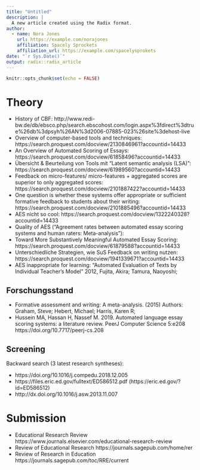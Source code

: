 ```yaml
---
title: "Untitled"
description: |
  A new article created using the Radix format.
author:
  - name: Nora Jones 
    url: https://example.com/norajones
    affiliation: Spacely Sprockets
    affiliation_url: https://example.com/spacelysprokets
date: "`r Sys.Date()`"
output: radix::radix_article
---
```


```r
knitr::opts_chunk$set(echo = FALSE)
```



# Theory

* History of CBF: http://www.redi-bw.de/db/ebsco.php/search.ebscohost.com/login.aspx%3fdirect%3dtrue%26db%3dpsyh%26AN%3d2006-07885-023%26site%3dehost-live
* Overview of computer-based tools and techniques: https://search.proquest.com/docview/2130846961?accountid=14433 
* An Overview of Automated Scoring of Essays: https://search.proquest.com/docview/61858496?accountid=14433
* Übersicht & Beurteilung von Tools mit "Latent semantic analysis (LSA)": https://search.proquest.com/docview/61989560?accountid=14433
* Feedback on micro-features/ micro-features + aggregated scores are superior to only aggregated scores: https://search.proquest.com/docview/2101887422?accountid=14433
* One question is whether these systems offer appropriate or sufficient formative feedback to students about their writing: https://search.proquest.com/docview/2101885496?accountid=14433
* AES nicht so cool: https://search.proquest.com/docview/1322240328?accountid=14433
* Quality of AES ("Agreement rates between automated essay scoring systems and human raters: Meta-analysis"): 
* Toward More Substantively Meaningful Automated Essay Scoring: https://search.proquest.com/docview/61879588?accountid=14433
* Unterschiedliche Strategien, wie SuS Feedback on writing nutzen: https://search.proquest.com/docview/1941339671?accountid=14433
* AES inappropriate for learning: "Automated Evaluation of Texts by Individual Teacher's Model" 2012,  Fujita, Akira; Tamura, Naoyoshi; 


## Forschungsstand

* Formative assessment and writing: A meta-analysis. (2015) Authors: Graham, Steve; Hebert, Michael; Harris, Karen R; 
* Hussein MA, Hassan H, Nassef M. 2019. Automated language essay scoring systems: a literature review. PeerJ Computer Science 5:e208 https://doi.org/10.7717/peerj-cs.208


## Screening

Backward search (3 latest research syntheses):

* https://doi.org/10.1016/j.compedu.2018.12.005
* https://files.eric.ed.gov/fulltext/ED586512.pdf (https://eric.ed.gov/?id=ED586512)
* http://dx.doi.org/10.1016/j.asw.2013.11.007


# Submission

* Educational Research Review https://www.journals.elsevier.com/educational-research-review
* Review of Educational Research https://journals.sagepub.com/home/rer
* Review of Research in Education https://journals.sagepub.com/toc/RRE/current
